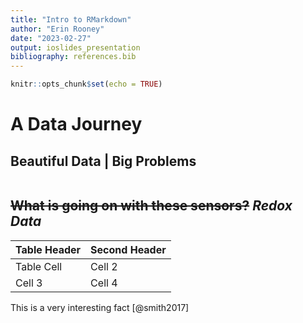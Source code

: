 ```yaml
---
title: "Intro to RMarkdown"
author: "Erin Rooney"
date: "2023-02-27"
output: ioslides_presentation
bibliography: references.bib
---
```


```r
knitr::opts_chunk$set(echo = TRUE)
```

# **A Data Journey**

## Beautiful Data \| Big Problems

```r








```

## ~~What is going on with these sensors?~~ *Redox Data*

| Table Header | Second Header |
|--------------|---------------|
| Table Cell   | Cell 2        |
| Cell 3       | Cell 4        |

This is a very interesting fact [@smith2017]

#
